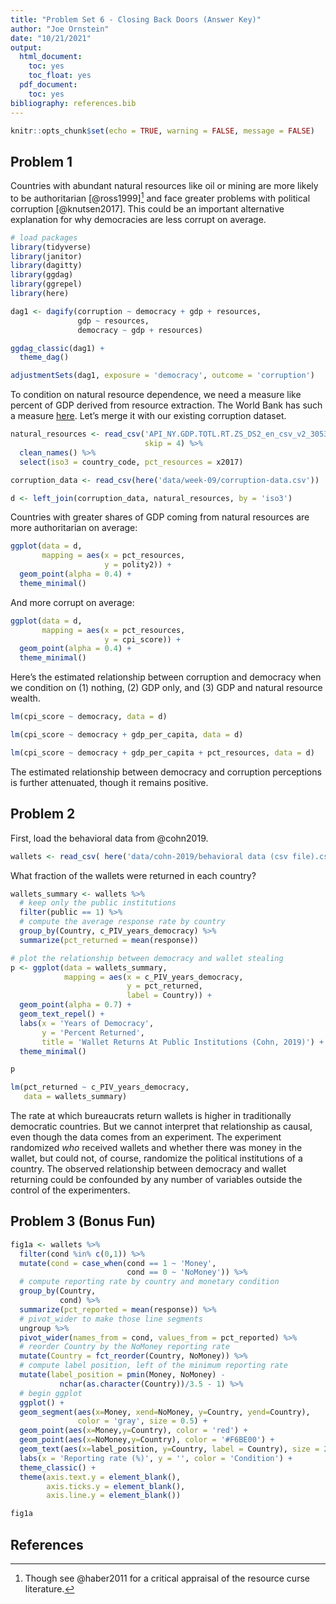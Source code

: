 ```yaml
---
title: "Problem Set 6 - Closing Back Doors (Answer Key)"
author: "Joe Ornstein"
date: "10/21/2021"
output:
  html_document:
    toc: yes
    toc_float: yes
  pdf_document:
    toc: yes
bibliography: references.bib
---
```


```r
knitr::opts_chunk$set(echo = TRUE, warning = FALSE, message = FALSE)
```

## Problem 1

Countries with abundant natural resources like oil or mining are more likely to be authoritarian [@ross1999][^1] and face greater problems with political corruption [@knutsen2017]. This could be an important alternative explanation for why democracies are less corrupt on average.

[^1]: Though see @haber2011 for a critical appraisal of the resource curse literature.

```r
# load packages
library(tidyverse)
library(janitor)
library(dagitty)
library(ggdag)
library(ggrepel)
library(here)

dag1 <- dagify(corruption ~ democracy + gdp + resources,
               gdp ~ resources,
               democracy ~ gdp + resources)

ggdag_classic(dag1) +
  theme_dag()

adjustmentSets(dag1, exposure = 'democracy', outcome = 'corruption')
```

To condition on natural resource dependence, we need a measure like percent of GDP derived from resource extraction. The World Bank has such a measure [here](https://data.worldbank.org/indicator/NY.GDP.TOTL.RT.ZS). Let's merge it with our existing corruption dataset.

```r
natural_resources <- read_csv('API_NY.GDP.TOTL.RT.ZS_DS2_en_csv_v2_3053187.csv', 
                              skip = 4) %>% 
  clean_names() %>% 
  select(iso3 = country_code, pct_resources = x2017)

corruption_data <- read_csv(here('data/week-09/corruption-data.csv'))

d <- left_join(corruption_data, natural_resources, by = 'iso3')
```

Countries with greater shares of GDP coming from natural resources are more authoritarian on average:

```r
ggplot(data = d,
       mapping = aes(x = pct_resources,
                     y = polity2)) +
  geom_point(alpha = 0.4) +
  theme_minimal()
```

And more corrupt on average:

```r
ggplot(data = d,
       mapping = aes(x = pct_resources,
                     y = cpi_score)) +
  geom_point(alpha = 0.4) +
  theme_minimal()
```

Here's the estimated relationship between corruption and democracy when we condition on (1) nothing, (2) GDP only, and (3) GDP and natural resource wealth.

```r
lm(cpi_score ~ democracy, data = d)

lm(cpi_score ~ democracy + gdp_per_capita, data = d)

lm(cpi_score ~ democracy + gdp_per_capita + pct_resources, data = d)
```

The estimated relationship between democracy and corruption perceptions is further attenuated, though it remains positive.

## Problem 2

First, load the behavioral data from @cohn2019.

```r
wallets <- read_csv( here('data/cohn-2019/behavioral data (csv file).csv') )
```

What fraction of the wallets were returned in each country?

```r
wallets_summary <- wallets %>% 
  # keep only the public institutions
  filter(public == 1) %>% 
  # compute the average response rate by country
  group_by(Country, c_PIV_years_democracy) %>% 
  summarize(pct_returned = mean(response))

# plot the relationship between democracy and wallet stealing
p <- ggplot(data = wallets_summary,
            mapping = aes(x = c_PIV_years_democracy,
                          y = pct_returned,
                          label = Country)) +
  geom_point(alpha = 0.7) +
  geom_text_repel() +
  labs(x = 'Years of Democracy',
       y = 'Percent Returned',
       title = 'Wallet Returns At Public Institutions (Cohn, 2019)') +
  theme_minimal()

p

lm(pct_returned ~ c_PIV_years_democracy, 
   data = wallets_summary)
```

The rate at which bureaucrats return wallets is higher in traditionally democratic countries. But we cannot interpret that relationship as causal, even though the data comes from an experiment. The experiment randomized *who* received wallets and whether there was money in the wallet, but could not, of course, randomize the political institutions of a country. The observed relationship between democracy and wallet returning could be confounded by any number of variables outside the control of the experimenters.

## Problem 3 (Bonus Fun)

```r
fig1a <- wallets %>% 
  filter(cond %in% c(0,1)) %>% 
  mutate(cond = case_when(cond == 1 ~ 'Money', 
                          cond == 0 ~ 'NoMoney')) %>% 
  # compute reporting rate by country and monetary condition
  group_by(Country,
           cond) %>% 
  summarize(pct_reported = mean(response)) %>%
  # pivot_wider to make those line segments
  ungroup %>% 
  pivot_wider(names_from = cond, values_from = pct_reported) %>% 
  # reorder Country by the NoMoney reporting rate 
  mutate(Country = fct_reorder(Country, NoMoney)) %>% 
  # compute label position, left of the minimum reporting rate
  mutate(label_position = pmin(Money, NoMoney) -
           nchar(as.character(Country))/3.5 - 1) %>% 
  # begin ggplot
  ggplot() +
  geom_segment(aes(x=Money, xend=NoMoney, y=Country, yend=Country),
               color = 'gray', size = 0.5) + 
  geom_point(aes(x=Money,y=Country), color = 'red') +
  geom_point(aes(x=NoMoney,y=Country), color = '#F6BE00') +
  geom_text(aes(x=label_position, y=Country, label = Country), size = 2) +
  labs(x = 'Reporting rate (%)', y = '', color = 'Condition') +
  theme_classic() +
  theme(axis.text.y = element_blank(),
        axis.ticks.y = element_blank(),
        axis.line.y = element_blank())

fig1a
```

## References
